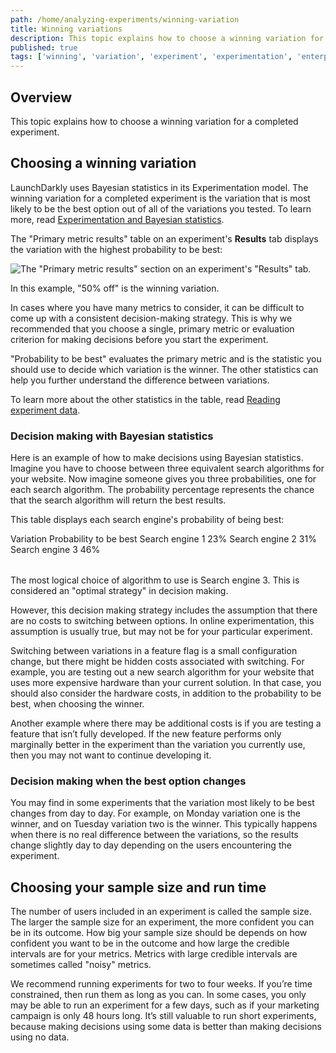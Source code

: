 ```yaml
---
path: /home/analyzing-experiments/winning-variation
title: Winning variations
description: This topic explains how to choose a winning variation for a completed experiment.
published: true
tags: ['winning', 'variation', 'experiment', 'experimentation', 'enterprise']
---
```


## Overview

This topic explains how to choose a winning variation for a completed experiment.

## Choosing a winning variation

LaunchDarkly uses Bayesian statistics in its Experimentation model. The winning variation for a completed experiment is the variation that is most likely to be the best option out of all of the variations you tested. To learn more, read [Experimentation and Bayesian statistics](/guides/experimentation/bayesian).

The "Primary metric results" table on an experiment's **Results** tab displays the variation with the highest probability to be best:

![The "Primary metric results" section on an experiment's "Results" tab.](experiment-results.png)


In this example, "50% off" is the winning variation.

In cases where you have many metrics to consider, it can be difficult to come up with a consistent decision-making strategy. This is why we recommended that you choose a single, primary metric or evaluation criterion for making decisions before you start the experiment.

"Probability to be best" evaluates the primary metric and is the statistic you should use to decide which variation is the winner. The other statistics can help you further understand the difference between variations.

To learn more about the other statistics in the table, read [Reading experiment data](/home/analyzing-experiments#reading-experiment-data).

### Decision making with Bayesian statistics

Here is an example of how to make decisions using Bayesian statistics. Imagine you have to choose between three equivalent search algorithms for your website. Now imagine someone gives you three probabilities, one for each search algorithm. The probability percentage represents the chance that the search algorithm will return the best results.

This table displays each search engine's probability of being best:

<Table>
  <TableHeader>
    <TableHeadCell>Variation</TableHeadCell>
    <TableHeadCell>Probability to be best</TableHeadCell>
  </TableHeader>
  <TableBody>
  <TableRow>
    <TableCell>Search engine 1</TableCell>
    <TableCell>23%</TableCell>
  </TableRow>
  <TableRow>
    <TableCell>Search engine 2</TableCell>
    <TableCell>31%</TableCell>
  </TableRow>
  <TableRow>
    <TableCell>Search engine 3</TableCell>
    <TableCell>46%</TableCell>
  </TableRow>
  </TableBody>
</Table>


The most logical choice of algorithm to use is Search engine 3. This is considered an "optimal strategy" in decision making.

However, this decision making strategy includes the assumption that there are no costs to switching between options. In online experimentation, this assumption is usually true, but may not be for your particular experiment.

Switching between variations in a feature flag is a small configuration change, but there might be hidden costs associated with switching. For example, you are testing out a new search algorithm for your website that uses more expensive hardware than your current solution. In that case, you should also consider the hardware costs, in addition to the probability to be best, when choosing the winner.

Another example where there may be additional costs is if you are testing a feature that isn’t fully developed. If the new feature performs only marginally better in the experiment than the variation you currently use, then you may not want to continue developing it.

### Decision making when the best option changes

You may find in some experiments that the variation most likely to be best changes from day to day. For example, on Monday variation one is the winner, and on Tuesday variation two is the winner. This typically happens when there is no real difference between the variations, so the results change slightly day to day depending on the users encountering the experiment.

## Choosing your sample size and run time

The number of users included in an experiment is called the sample size. The larger the sample size for an experiment, the more confident you can be in its outcome. How big your sample size should be depends on how confident you want to be in the outcome and how large the credible intervals are for your metrics. Metrics with large credible intervals are sometimes called "noisy" metrics.

We recommend running experiments for two to four weeks. If you’re time constrained, then run them as long as you can. In some cases, you only may be able to run an experiment for a few days, such as if your marketing campaign is only 48 hours long. It’s still valuable to run short experiments, because making decisions using some data is better than making decisions using no data.
